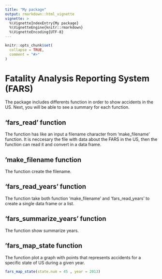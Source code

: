 ```yaml
---
title: "My package"
output: rmarkdown::html_vignette
vignette: >
  %\VignetteIndexEntry{My package}
  %\VignetteEngine{knitr::rmarkdown}
  %\VignetteEncoding{UTF-8}
---
```


```r
knitr::opts_chunk$set(
  collapse = TRUE,
  comment = "#>"
)
```

# Fatality Analysis Reporting System (FARS)

The package includes differents function in order to show accidents in the US. Next, you will be able to see a summary for each function.

## 'fars_read' function

The function has like an input a filename character from 'make_filename' function. It is neccesary the file with data about the FARS in the US, then the function can read it and convert in a data frame.

## 'make_filename function

The function create the filename.

## 'fars_read_years' function

The function take both function 'make_filename' and 'fars_read_years' to create a single data frame or a list.

## 'fars_summarize_years' function

The function show summarize years. 

## 'fars_map_state function 

The function plot a graph with points that represents accidents for a specific state of US during a given year.

```r
fars_map_state(state.num = 45 , year = 2013)

```
